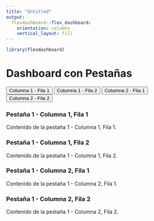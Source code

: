 ```yaml
---
title: "Untitled"
output: 
  flexdashboard::flex_dashboard:
    orientation: columns
    vertical_layout: fill
---
```


```r
library(flexdashboard)
```
  
# Dashboard con Pestañas

<div class="tab">
  <button class="tablinks" onclick="openTab(event, 'columna1fila1')">Columna 1 - Fila 1</button>
  <button class="tablinks" onclick="openTab(event, 'columna1fila2')">Columna 1 - Fila 2</button>
  <button class="tablinks" onclick="openTab(event, 'columna2fila1')">Columna 2 - Fila 1</button>
  <button class="tablinks" onclick="openTab(event, 'columna2fila2')">Columna 2 - Fila 2</button>
</div>

<div id="columna1fila1" class="tabcontent">
  <h3>Pestaña 1 - Columna 1, Fila 1</h3>
  <p>Contenido de la pestaña 1 - Columna 1, Fila 1.</p>
</div>

<div id="columna1fila2" class="tabcontent">
  <h3>Pestaña 1 - Columna 1, Fila 2</h3>
  <p>Contenido de la pestaña 1 - Columna 1, Fila 2.</p>
</div>

<div id="columna2fila1" class="tabcontent">
  <h3>Pestaña 1 - Columna 2, Fila 1</h3>
  <p>Contenido de la pestaña 1 - Columna 2, Fila 1.</p>
</div>

<div id="columna2fila2" class="tabcontent">
  <h3>Pestaña 1 - Columna 2, Fila 2</h3>
  <p>Contenido de la pestaña 1 - Columna 2, Fila 2.</p>
</div>

<script>
function openTab(evt, tabName) {
  var i, tabcontent, tablinks;
  tabcontent = document.getElementsByClassName("tabcontent");
  for (i = 0; i < tabcontent.length; i++) {
    tabcontent[i].style.display = "none";
  }
  tablinks = document.getElementsByClassName("tablinks");
  for (i = 0; i < tablinks.length; i++) {
    tablinks[i].className = tablinks[i].className.replace(" active", "");
  }
  document.getElementById(tabName).style.display = "block";
  evt.currentTarget.className += " active";
}
</script>

  


